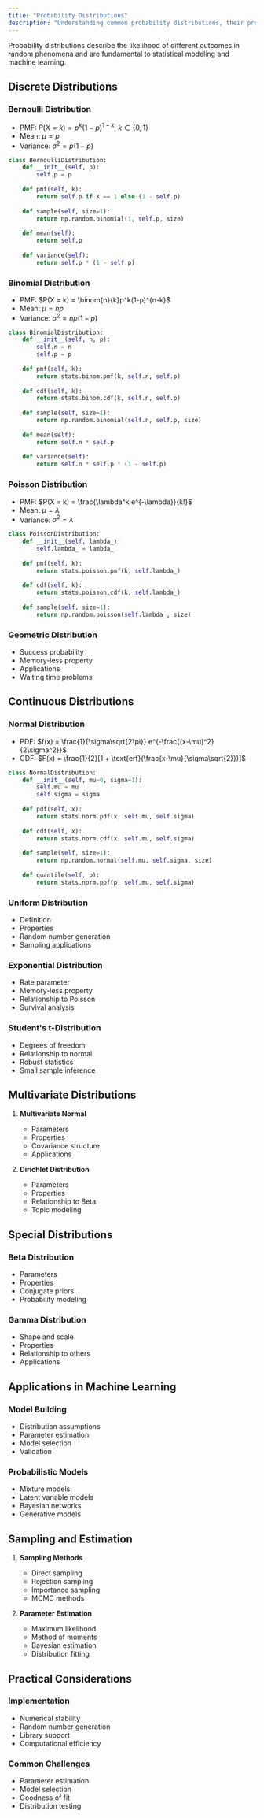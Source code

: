 ```yaml
---
title: "Probability Distributions"
description: "Understanding common probability distributions, their properties, and applications in machine learning and statistics."
---
```


Probability distributions describe the likelihood of different outcomes in random phenomena and are fundamental to statistical modeling and machine learning.

## Discrete Distributions

### Bernoulli Distribution
- PMF: $P(X = k) = p^k(1-p)^{1-k}$, $k \in \{0,1\}$
- Mean: $\mu = p$
- Variance: $\sigma^2 = p(1-p)$
```python
class BernoulliDistribution:
    def __init__(self, p):
        self.p = p
    
    def pmf(self, k):
        return self.p if k == 1 else (1 - self.p)
    
    def sample(self, size=1):
        return np.random.binomial(1, self.p, size)
    
    def mean(self):
        return self.p
    
    def variance(self):
        return self.p * (1 - self.p)
```

### Binomial Distribution
- PMF: $P(X = k) = \binom{n}{k}p^k(1-p)^{n-k}$
- Mean: $\mu = np$
- Variance: $\sigma^2 = np(1-p)$
```python
class BinomialDistribution:
    def __init__(self, n, p):
        self.n = n
        self.p = p
    
    def pmf(self, k):
        return stats.binom.pmf(k, self.n, self.p)
    
    def cdf(self, k):
        return stats.binom.cdf(k, self.n, self.p)
    
    def sample(self, size=1):
        return np.random.binomial(self.n, self.p, size)
    
    def mean(self):
        return self.n * self.p
    
    def variance(self):
        return self.n * self.p * (1 - self.p)
```

### Poisson Distribution
- PMF: $P(X = k) = \frac{\lambda^k e^{-\lambda}}{k!}$
- Mean: $\mu = \lambda$
- Variance: $\sigma^2 = \lambda$
```python
class PoissonDistribution:
    def __init__(self, lambda_):
        self.lambda_ = lambda_
    
    def pmf(self, k):
        return stats.poisson.pmf(k, self.lambda_)
    
    def cdf(self, k):
        return stats.poisson.cdf(k, self.lambda_)
    
    def sample(self, size=1):
        return np.random.poisson(self.lambda_, size)
```

### Geometric Distribution
- Success probability
- Memory-less property
- Applications
- Waiting time problems

## Continuous Distributions

### Normal Distribution
- PDF: $f(x) = \frac{1}{\sigma\sqrt{2\pi}} e^{-\frac{(x-\mu)^2}{2\sigma^2}}$
- CDF: $F(x) = \frac{1}{2}[1 + \text{erf}(\frac{x-\mu}{\sigma\sqrt{2}})]$
```python
class NormalDistribution:
    def __init__(self, mu=0, sigma=1):
        self.mu = mu
        self.sigma = sigma
    
    def pdf(self, x):
        return stats.norm.pdf(x, self.mu, self.sigma)
    
    def cdf(self, x):
        return stats.norm.cdf(x, self.mu, self.sigma)
    
    def sample(self, size=1):
        return np.random.normal(self.mu, self.sigma, size)
    
    def quantile(self, p):
        return stats.norm.ppf(p, self.mu, self.sigma)
```

### Uniform Distribution
- Definition
- Properties
- Random number generation
- Sampling applications

### Exponential Distribution
- Rate parameter
- Memory-less property
- Relationship to Poisson
- Survival analysis

### Student's t-Distribution
- Degrees of freedom
- Relationship to normal
- Robust statistics
- Small sample inference

## Multivariate Distributions

1. **Multivariate Normal**
   - Parameters
   - Properties
   - Covariance structure
   - Applications

2. **Dirichlet Distribution**
   - Parameters
   - Properties
   - Relationship to Beta
   - Topic modeling

## Special Distributions

### Beta Distribution
- Parameters
- Properties
- Conjugate priors
- Probability modeling

### Gamma Distribution
- Shape and scale
- Properties
- Relationship to others
- Applications

## Applications in Machine Learning

### Model Building
- Distribution assumptions
- Parameter estimation
- Model selection
- Validation

### Probabilistic Models
- Mixture models
- Latent variable models
- Bayesian networks
- Generative models

## Sampling and Estimation

1. **Sampling Methods**
   - Direct sampling
   - Rejection sampling
   - Importance sampling
   - MCMC methods

2. **Parameter Estimation**
   - Maximum likelihood
   - Method of moments
   - Bayesian estimation
   - Distribution fitting

## Practical Considerations

### Implementation
- Numerical stability
- Random number generation
- Library support
- Computational efficiency

### Common Challenges
- Parameter estimation
- Model selection
- Goodness of fit
- Distribution testing 